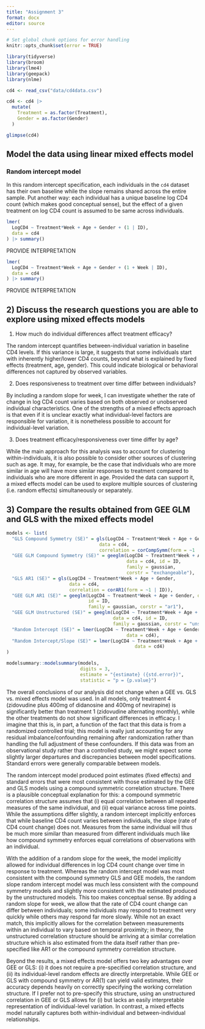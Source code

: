 ```yaml
---
title: "Assignment 3"
format: docx
editor: source
---
```


```r
# Set global chunk options for error handling
knitr::opts_chunk$set(error = TRUE)
```

```r
library(tidyverse)
library(broom)
library(lme4)
library(geepack)
library(nlme)
```

```r
cd4 <- read_csv("data/cd4data.csv")

cd4 <- cd4 |>
  mutate(
    Treatment = as.factor(Treatment),
    Gender = as.factor(Gender)
  )

glimpse(cd4)
```

## Model the data using linear mixed effects model
### Random intercept model

In this random intercept specification, each individuals in the `cd4` dataset has their own baseline while the slope remains shared across the entire sample. Put another way: each individual has a unique baseline log CD4 count (which makes good conceptual sense), but the effect of a given treatment on log CD4 count is assumed to be same across individuals.

```r
lmer(
  LogCD4 ~ Treatment*Week + Age + Gender + (1 | ID),
  data = cd4
) |> summary()
```

PROVIDE INTERPRETATION

```r
lmer(
  LogCD4 ~ Treatment*Week + Age + Gender + (1 + Week | ID),
  data = cd4
) |> summary()
```

PROVIDE INTERPRETATION

## 2) Discuss the research questions you are able to explore using mixed effects models

1. How much do individual differences affect treatment efficacy?

The random intercept quantifies between-individual variation in baseline CD4 levels. If this variance is large, it suggests that some individuals start with inherently higher/lower CD4 counts, beyond what is explained by fixed effects (treatment, age, gender). This could indicate biological or behavioral differences not captured by observed variables.

2. Does responsiveness to treatment over time differ between individuals?

By including a random slope for week, I can investigate whether the rate of change in log CD4 count varies based on both observed or unobserved individual characteristics. One of the strengths of a mixed effects approach is that even if it is unclear exactly what individual-level factors are responsible for variation, it is nonetheless possible to account for individual-level variation.

3. Does treatment efficacy/responsiveness over time differ by age?

While the main approach for this analysis was to account for clustering within-individuals, it is also possible to consider other sources of clustering such as age. It may, for example, be the case that individuals who are more similar in age will have more similar responses to treatment compared to individuals who are more different in age. Provided the data can support it, a mixed effects model can be used to explore multiple sources of clustering (i.e. random effects) simultaneously or separately.

## 3) Compare the results obtained from GEE GLM and GLS with the mixed effects model

```r
models <- list(
  "GLS Compound Symmetry (SE)" = gls(LogCD4 ~ Treatment*Week + Age + Gender, 
                                  data = cd4, 
                                  correlation = corCompSymm(form = ~1 | ID)),
  "GEE GLM Compound Symmetry (SE)" = geeglm(LogCD4 ~ Treatment*Week + Age, 
                                            data = cd4, id = ID,
                                            family = gaussian, 
                                            corstr = "exchangeable"),
  "GLS AR1 (SE)" = gls(LogCD4 ~ Treatment*Week + Age + Gender,
                       data = cd4,
                       correlation = corAR1(form = ~1 | ID)),
  "GEE GLM AR1 (SE)" = geeglm(LogCD4 ~ Treatment*Week + Age + Gender, data = cd4, 
                              id = ID, 
                              family = gaussian, corstr = "ar1"),
  "GEE GLM Unstructured (SE)" = geeglm(LogCD4 ~ Treatment*Week + Age + Gender, 
                                       data = cd4, id = ID, 
                                       family = gaussian, corstr = "unstructured"),
  "Random Intercept (SE)" = lmer(LogCD4 ~ Treatment*Week + Age + Gender + (1 | ID),
                                            data = cd4),
  "Random Intercept/Slope (SE)" = lmer(LogCD4 ~ Treatment*Week + Age + Gender + (1 + Week | ID),
                                               data = cd4)
)

modelsummary::modelsummary(models,
                           digits = 3,
                           estimate = "{estimate} ({std.error})",
                           statistic = "p = {p.value}")
```

The overall conclusions of our analysis did not change when a GEE vs. GLS vs. mixed effects model was used. In all models, only treatment 4 (zidovudine plus 400mg of didanosine and 400mg of nevirapine) is significantly better than treatment 1 (zidovudine alternating monthly), while the other treatments do not show significant differences in efficacy. I imagine that this is, in part, a function of the fact that this data is from a randomized controlled trial; this model is really just accounting for any residual imbalance/confounding remaining after randomization rather than handling the full adjustment of these confounders. If this data was from an observational study rather than a controlled study, we might expect some slightly larger departures and discrepancies between model specifications. Standard errors were generally comparable between models. 

The random intercept model produced point estimates (fixed effects) and standard errors that were most consistent with those estimated by the GEE and GLS models using a compound symmetric correlation structure. There is a plausible conceptual explanation for this: a compound symmetric correlation structure assumes that (i) equal correlation between all repeated measures of the same individual, and (ii) equal variance across time points. While the assumptions differ slightly, a random intercept implicitly enforces that while baseline CD4 count varies between individuals, the slope (rate of CD4 count change) does not. Measures from the same individual will thus be much more similar than measured from different individuals much like how compound symmetry enforces equal correlations of observations with an individual. 

With the addition of a random slope for the week, the model implicitly allowed for individual differences in log CD4 count change over time in response to treatment. Whereas the random intercept model was most consistent with the compound symmetry GLS and GEE models, the random slope random intercept model was much less consistent with the compound symmetry models and slightly more consistent with the estimated produced by the unstructured models. This too makes conceptual sense. By adding a random slope for week, we allow that the rate of CD4 count change can differ between individuals; some individuals may respond to treatment very quickly while others may respond far more slowly. While not an exact match, this implicitly allows for the correlation between measurements within an individual to vary based on temporal proximity; in theory, the unstructured correlation structure should be arriving at a similar correlation structure which is also estimated from the data itself rather than pre-specified like AR1 or the compound symmetry correlation structure.

Beyond the results, a mixed effects model offers two key advantages over GEE or GLS: (i) it does not require a pre-specified correlation structure, and (ii) its individual-level random effects are directly interpretable. While GEE or GLS with compound symmetry or AR(1) can yield valid estimates, their accuracy depends heavily on correctly specifying the working correlation structure. If I prefer not to pre-specify this structure, using an unstructured correlation in GEE or GLS allows for (i) but lacks an easily interpretable representation of individual-level variation. In contrast, a mixed effects model naturally captures both within-individual and between-individual relationships.


